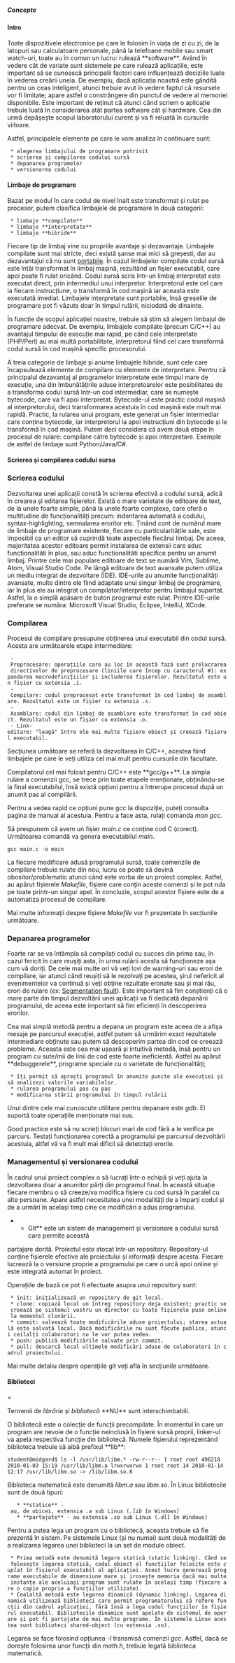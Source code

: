 ===== Concepte =====


==== Intro ====
Toate dispozitivele electronice pe care le folosim în viața de zi cu zi, de la
latopuri sau calculatoare personale, până la telefoane mobile sau smart watch-uri,
toate au în comun un lucru: rulează **software**. Având în vedere cât de variate
sunt sistemele pe care rulează aplicațiile, este important să se cunoască principalii
factori care influențează deciziile luate în vederea creării uneia.
De exemplu, dacă aplicația noastră este gândită pentru un ceas inteligent, atunci
trebuie avut în vedere faptul că resursele vor fi limitate; apare astfel o constrângere
din punctul de vedere al memoriei disponibile.
Este important de reținut că atunci când scriem o aplicație trebuie luată în
considerarea atât partea software cât și hardware. Cea din urmă depășește scopul
laboratorului curent și va fi reluată în cursurile viitoare.

Astfel, principalele elemente pe care le vom analiza în continuare sunt:
  * alegerea limbajului de programare potrivit
  * scrierea și compilarea codului sursă
  * depanarea programelor
  * versionarea codului

==== Limbaje de programare ====

Bazat pe modul în care codul de nivel înalt este transformat și rulat pe procesor,
putem clasifica limbajele de programare în două categorii:
  * limbaje **compilate**
  * limbaje **interpretate**
  * limbaje **hibride**

Fiecare tip de limbaj vine cu propriile avantaje și dezavantaje. Limbajele compilate
sunt mai stricte, deci există șanse mai mici să greșesti, dar au
dezavantajul că nu sunt [[https://www.techopedia.com/definition/8921/portability|portabile]].
În cazul limbajelor compilate codul sursă este întâi transformat în limbaj mașină,
rezultând un fișier executabil, care apoi poate fi rulat oricând.
Codul sursă scris într-un limbaj interpretat este executat direct, prin intermediul
unui interpretor. Interpretorul este cel care ia fiecare instrucțiune, o transformă
în cod mașină iar aceasta este executată imediat. Limbajele interpretate sunt portabile,
însă greșelile de programare pot fi văzute doar în timpul rulării, niciodată de dinainte.

În funcție de scopul aplicației noastre, trebuie să știm să alegem limbajul de
programare adecvat. De exemplu, limbajele compilate (precum C/C++) au avantajul
timpului de execuție mai rapid, pe când cele interpretate (PHP/Perl) au mai multă
portabilitate, interpretorul fiind cel care transformă codul sursă în cod mașină
specific procesorului.

A treia categorie de limbaje și anume limbajele hibride, sunt cele care încapsulează
elemente de compilare cu elemente de interpretare.
Pentru că principalul dezavantaj al programelor interpretate este timpul mare de execuție,
una din îmbunătățirile aduse interpretoarelor este posibilitatea de a transforma
codul sursă într-un cod intermediar, care se numește bytecode, care va fi apoi interpretat.
Bytecode-ul este practic codul mașină al interpretorului, deci transformarea acestuia
în cod mașină este mult mai rapidă. Practic, la rularea unui program, este generat un
fișier intermediar care conține bytecode, iar interpretorul ia apoi instrucțiuni
din bytecode și le transformă în cod mașină. Putem deci considera că avem două etape
în procesul de rulare: compilare către bytecode și apoi interpretare.
Exemple de astfel de limbaje sunt Python/Java/C#.

==== Scrierea și compilarea codului sursa ====

=== Scrierea codului ===

Dezvoltarea unei aplicații constă în scrierea efectivă a codului sursă, adică în
crearea și editarea fișierelor.
Există o mare varietate de editoare de text, de la unele foarte simple, până la
unele foarte complexe, care oferă o multitudine de funcționalități precum:
indentarea automată a codului, syntax-highlighting, semnalarea erorilor etc.
Ținând cont de numărul mare de limbaje de programare existente, fiecare cu
particularitățile sale, este imposibil ca un editor să cuprindă toate aspectele
fiecărui limbaj. De aceea, majoritatea acestor editoare permit instalarea de extensii
care aduc functionalităti în plus, sau aduc functionalităti specifice pentru un anumit limbaj.
Printre cele mai populare editoare de text se numără Vim, Sublime, Atom, Visual Studio Code.
Pe lângă editoare de text avansate putem utiliza un mediu integrat de dezvoltare (IDE).
IDE-urile au anumite funcționalități  avansate, multe dintre ele fiind adaptate
unui singur limbaj de programare, iar în plus ele au integrat un compilator/interpretor
pentru limbajul suportat. Astfel, la o simplă apăsare de buton programul este rulat.
Printre IDE-urile preferate se număra: Microsoft Visual Studio, Eclipse, IntelliJ, XCode.

=== Compilarea ===

Procesul de compilare presupune obținerea unui executabil din codul sursă.
Acesta are următoarele etape intermediare:
  - Preprocesare: operațiile care au loc în această fază sunt prelucrarea directivelor de preprocesare (liniile care încep cu caracterul #): expandarea macrodefinițiilor și includerea fișierelor. Rezultatul este un fișier cu extensia .i.
  - Compilare: codul preprocesat este transformat în cod limbaj de asamblare. Rezultatul este un fișier cu extensia .s.
  - Asamblare: codul din limbaj de asamblare este transformat în cod obiect. Rezultatul este un fișier cu extensia .o.
  - Link-editare: "leagă" între ele mai multe fișiere obiect și creează fișierul executabil.

<note>
Secțiunea următoare se referă la dezvoltarea în C/C++, acestea fiind limbajele
pe care le veți utiliza cel mai mult pentru cursurile din facultate.
</note>

Compilatorul cel mai folosit pentru C/C++ este **gcc/g++**.
La simpla rulare a comenzii gcc, se trece prin toate etapele menționate,
obținându-se la final executabilul, însă există opțiuni pentru a întrerupe procesul
după un anumit pas al compilării.

<note>
Pentru a vedea rapid ce opțiuni pune gcc la dispoziție, puteți consulta pagina de manual al
acestuia. Pentru a face asta, rulați comanda ''man gcc''.
</note>

Să prespunem că avem un fișier ''main.c'' ce conține cod C (corect). Următoarea comandă va
genera executabilul ''main''.

<code bash>
gcc main.c -o main
</code>

La fiecare modificare adusă programului sursă, toate comenzile de compilare trebuie
rulate din nou, lucru ce poate să devină obositor/problematic atunci când este
vorba de un proiect complex. Astfel, au apărut fișierele ''Makefile'', fișiere care
conțin aceste comenzi și le pot rula pe toate printr-un singur apel.
În concluzie, scopul acestor fișiere este de a automatiza procesul de compilare.

<note>
Mai multe informații despre fișiere ''Makefile'' vor fi prezentate în secțiunile următoare.
</note>

=== Depanarea programelor ===

Foarte rar se va întâmpla să compilați codul cu succes din prima sau, în cazul fericit
în care reușiți asta, în urma rulării acesta să funcționeze așa cum vă doriți.
De cele mai multe ori vă veți lovi de warning-uri sau erori de compilare, iar atunci
când reușiți să le rezolvați pe acestea, șirul nefericit al evenimentelor va continuă
și veți obține rezultate eronate sau și mai rău, erori de rulare (ex: [[https://stackoverflow.com/questions/2346806/what-is-a-segmentation-fault|Segmentation fault]]).
Este important să fim conștienți că o mare parte din timpul dezvoltării unei aplicații
va fi dedicată depanării programului, de aceea este important să fim eficienți în
descoperirea erorilor.

Cea mai simplă metodă pentru a depana un program este aceea de a afișa mesaje pe
parcursul execuției, astfel putem să urmărim exact rezultatele intermediare obținute
sau putem să descoperim partea din cod ce creează probleme.
Aceasta este cea mai ușoară și intuitivă metodă, însă pentru un program cu sute/mii
de linii de cod este foarte ineficientă.
Astfel au apărut **debuggerele**, programe speciale cu o varietate de funcționalități;
  * îți permit să oprești programul în anumite puncte ale execuției și să analizezi valorile variabilelor.
  * rularea programului pas cu pas
  * modificarea stării programului în timpul rulării

Unul dintre cele mai cunoscute utilitare pentru depanare este ''gdb''. El suportă
toate operațiile menționate mai sus.

Good practice este să nu scrieți blocuri mari de cod fără a le verifica pe parcurs.
Testați funcționarea corectă a programului pe parcursul dezvoltării acestuia, altfel
vă va fi mult mai dificil să detetctați erorile.

=== Managementul și versionarea codului ===

În cadrul unui proiect complex o să lucrați într-o echipă și veți ajuta
la dezvoltarea doar a anumitor părți din programul final. În această situație
fiecare membru o să creeze/va modifica fișiere cu cod sursă în paralel cu alte persoane.
Apare astfel necesitatea unei modalități de a împarți codul și de a urmări în același
timp cine ce modificări a adus programului.

**Git** este un sistem de management și versionare a codului sursă care permite această
partajare dorită. Proiectul este stocat într-un repository. Repository-ul conține
fișierele efective ale proiectului și informații despre acesta.
Fiecare lucrează la o versiune proprie a programului pe care o urcă apoi online
și este integrată automat în proiect.

Operațiile de bază ce pot fi efectuate asupra unui repository sunt:
  * init: inițializează un repository de git local.
  * clone: copiază local un întreg repository deja existent; practic se creează pe sistemul vostru un director cu toate fișierele puse online la momentul clonării.
  * commit: salvează toate modificările aduse proiectului; starea actuală este salvată local. Dacă modificările nu sunt făcute publice, atunci ceilalți colaboratori nu le vor putea vedea.
  * push: publică modificările salvate prin commit.
  * pull: descarcă local ultimele modificări aduse de colaboratori în cadrul proiectului.
 
<note>
Mai multe detaliu despre operațiile git veți afla în secțiunile următoare.
</note>

====Biblioteci=====

<note>
Termenii de ''librărie'' și ''bibliotecă'' **NU** sunt interschimbabili.
</note>

O bibliotecă este o colecție de funcții precompilate. În momentul în care un program are nevoie de o funcție neinclusă în fișiere sursă proprii, linker-ul va apela respectiva funcție din bibliotecă. Numele fișierului reprezentând biblioteca trebuie să aibă prefixul **lib**: 

<code bash>
student@midgard$ ls -l /usr/lib/libm.*
-rw-r--r-- 1 root root 496218 2010-01-03 15:19 /usr/lib/libm.a
lrwxrwxrwx 1 root root     14 2010-01-14 12:17 /usr/lib/libm.so -> /lib/libm.so.6
</code>

Biblioteca matematică este denumită ''libm.a'' sau ''libm.so''. În Linux bibliotecile sunt de două tipuri:
    * **statice** - au, de obicei, extensia ''.a'' sub Linux (''.lib'' în Windows)
    * **partajate** - au extensia ''.so'' sub Linux (''.dll'' în Windows) 

Pentru a putea lega un program cu o bibliotecă, aceasta trebuie să fie prezentă în sistem. Pe sistemele Linux (și nu numai) sunt două modalități de a realizarea legarea unei biblioteci la un set de module obiect.
  * Prima metodă este denumită legare statică (static linking). Când se folosește legarea statică, codul obiect al funcțiilor folosite este ''cuplat'' în fișierul executabil al aplicației. Acest lucru generează programe executabile de dimensiune mare și irosește memoria dacă mai multe instanțe ale aceluiași program sunt rulate în același timp (fiecare are o copie proprie a funcțiilor utilizate). 
  * Cealaltă metodă este legarea dinamică (dynamic linking). Legarea dinamică utilizează biblioteci care permit programatorului să refere funcții din cadrul aplicației, fără însă a lega codul funcțiilor în fișierul executabil. Bibliotecile dinamice sunt apelate de sistemul de operare și pot fi partajate de mai multe programe. În sistemele Linux acestea sunt biblioteci shared-object (cu extensia .so).

Legarea se face folosind opțiunea ''-l'' transmisă comenzii ''gcc''. Astfel, dacă se dorește folosirea unor funcții din ''math.h'', trebuie legată biblioteca matematică.

